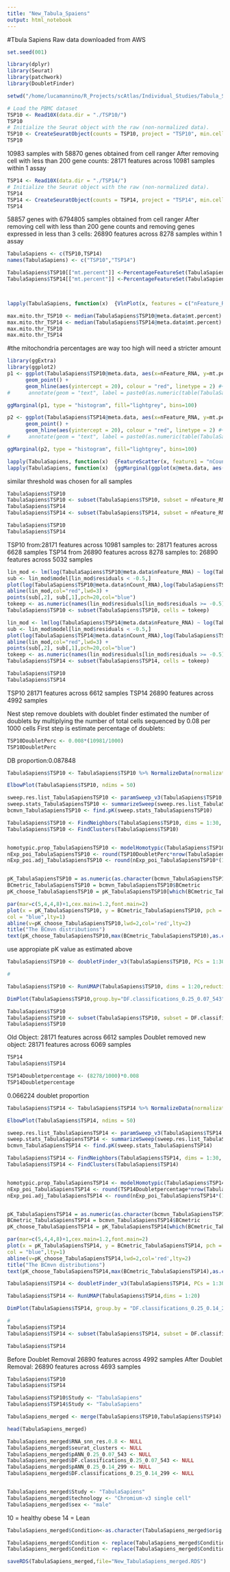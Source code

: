 ```yaml
---
title: "New_Tabula_Spaiens"
output: html_notebook
---
```




#Tbula Sapiens Raw data downloaded from AWS
```r
set.seed(001)
```

```r
library(dplyr)
library(Seurat)
library(patchwork)
library(DoubletFinder)
```
```r
setwd("/home/lucamannino/R_Projects/scAtlas/Individual_Studies/Tabula_Sapiens")
```

```r
# Load the PBMC dataset
TSP10 <- Read10X(data.dir = "./TSP10/")
TSP10
# Initialize the Seurat object with the raw (non-normalized data).
TSP10 <- CreateSeuratObject(counts = TSP10, project = "TSP10", min.cells = 3, min.features = 200)
TSP10
```
10983 samples with 58870 genes obtained from cell ranger
After removing cell with less than 200 gene counts:
28171 features across 10981 samples within 1 assay 



```r
TSP14 <- Read10X(data.dir = "./TSP14/")
# Initialize the Seurat object with the raw (non-normalized data).
TSP14
TSP14 <- CreateSeuratObject(counts = TSP14, project = "TSP14", min.cells = 3, min.features = 200)
TSP14
```
58857 genes with 6794805 samples obtained from cell ranger
After removing cell with less than 200 gene counts and removing genes expressed in less than 3 cells:
26890 features across 8278 samples within 1 assay 






```r
TabulaSapiens <- c(TSP10,TSP14)
names(TabulaSapiens) <- c("TSP10","TSP14")
```

```r

TabulaSapiens$TSP10[["mt.percent"]] <-PercentageFeatureSet(TabulaSapiens$TSP10, pattern = "^MT-")
TabulaSapiens$TSP14[["mt.percent"]] <-PercentageFeatureSet(TabulaSapiens$TSP14, pattern = "^MT-")




```
```r
lapply(TabulaSapiens, function(x)  {VlnPlot(x, features = c("nFeature_RNA", "nCount_RNA", "mt.percent"), ncol = 3)})
```


```r




max.mito.thr_TSP10 <- median(TabulaSapiens$TSP10@meta.data$mt.percent) + 4*mad(TabulaSapiens$TSP10@meta.data$mt.percent)
max.mito.thr_TSP14 <- median(TabulaSapiens$TSP14@meta.data$mt.percent) + 4*mad(TabulaSapiens$TSP14@meta.data$mt.percent)
max.mito.thr_TSP10
max.mito.thr_TSP14
```
#the mitochondria percentages are way too high will need a stricter amount


```r
library(ggExtra)
library(ggplot2)
p1 <- ggplot(TabulaSapiens$TSP10@meta.data, aes(x=nFeature_RNA, y=mt.percent)) +
      geom_point() +
      geom_hline(aes(yintercept = 20), colour = "red", linetype = 2) #+
#      annotate(geom = "text", label = paste0(as.numeric(table(TabulaSapiens$TSP10@meta.data$mt.percent > max.mito.thr_TSP10)))," cells removed\n",                                        as.numeric(table(TabulaSapiens$TSP10@meta.data$mt.percent > max.mito.thr_TSP10)," cells remain"), x = 6000, y = 0.1)

ggMarginal(p1, type = "histogram", fill="lightgrey", bins=100) 
```

```r
p2 <- ggplot(TabulaSapiens$TSP14@meta.data, aes(x=nFeature_RNA, y=mt.percent)) +
      geom_point() +
      geom_hline(aes(yintercept = 20), colour = "red", linetype = 2) #+
#      annotate(geom = "text", label = paste0(as.numeric(table(TabulaSapiens$TSP10@meta.data$mt.percent > max.mito.thr_TSP10)))," cells removed\n",                                        as.numeric(table(TabulaSapiens$TSP10@meta.data$mt.percent > max.mito.thr_TSP10)," cells remain"), x = 6000, y = 0.1)

ggMarginal(p2, type = "histogram", fill="lightgrey", bins=100) 
```


```r

lapply(TabulaSapiens, function(x)  {FeatureScatter(x, feature1 = "nCount_RNA", feature2 = "nFeature_RNA")})
lapply(TabulaSapiens, function(x)  {ggMarginal(ggplot(x@meta.data, aes(x=nFeature_RNA, y=nCount_RNA))+ geom_point() , type = "histogram", fill="lightgrey", bins=100)})
```
similar threshold was chosen for all samples

```r
TabulaSapiens$TSP10
TabulaSapiens$TSP10 <- subset(TabulaSapiens$TSP10, subset = nFeature_RNA < 7500 & mt.percent < 20  & nCount_RNA < 50000 )
TabulaSapiens$TSP14
TabulaSapiens$TSP14 <- subset(TabulaSapiens$TSP14, subset = nFeature_RNA < 7500 & mt.percent < 20  & nCount_RNA < 50000 )


```

```r
TabulaSapiens$TSP10
TabulaSapiens$TSP14


```

TSP10 from:28171 features across 10981 samples to: 28171 features across 6628 samples
TSP14 from 26890 features across 8278 samples to: 26890 features across 5032 samples






```r

lin_mod <- lm(log(TabulaSapiens$TSP10@meta.data$nFeature_RNA) ~ log(TabulaSapiens$TSP10@meta.data$nCount_RNA))
sub <- lin_mod$model[lin_mod$residuals < -0.5,]
plot(log(TabulaSapiens$TSP10@meta.data$nCount_RNA),log(TabulaSapiens$TSP10@meta.data$nFeature_RNA), xlab ="log(nCount_RNA)",ylab="log(nFeature_RNA)",pch=20,col="grey") +
abline(lin_mod,col="red",lwd=3) +
points(sub[,2], sub[,1],pch=20,col="blue")
tokeep <- as.numeric(names(lin_mod$residuals[lin_mod$residuals >= -0.5]))
TabulaSapiens$TSP10 <- subset(TabulaSapiens$TSP10, cells = tokeep)
```
```r
lin_mod <- lm(log(TabulaSapiens$TSP14@meta.data$nFeature_RNA) ~ log(TabulaSapiens$TSP14@meta.data$nCount_RNA))
sub <- lin_mod$model[lin_mod$residuals < -0.5,]
plot(log(TabulaSapiens$TSP14@meta.data$nCount_RNA),log(TabulaSapiens$TSP14@meta.data$nFeature_RNA), xlab ="log(nCount_RNA)",ylab="log(nFeature_RNA)",pch=20,col="grey") +
abline(lin_mod,col="red",lwd=3) +
points(sub[,2], sub[,1],pch=20,col="blue")
tokeep <- as.numeric(names(lin_mod$residuals[lin_mod$residuals >= -0.5]))
TabulaSapiens$TSP14 <- subset(TabulaSapiens$TSP14, cells = tokeep)
```


```r
TabulaSapiens$TSP10
TabulaSapiens$TSP14

```

TSP10 28171 features across 6612 samples
TSP14 26890 features across 4992 samples 




Nest step remove doublets with doublet finder
estimated the number of doublets by multiplying the number of total cells sequenced by 0.08 per 1000 cells
First step is estimate percentage of doublets:
```r
TSP10DoubletPerc <- 0.008*(10981/1000)
TSP10DoubletPerc
```
DB proportion:0.087848

```r
TabulaSapiens$TSP10 <- TabulaSapiens$TSP10 %>% NormalizeData(normalization.method = "LogNormalize", scale.factor = 10000) %>% FindVariableFeatures(selection.method = "vst", nfeatures = 2000) %>% ScaleData(vars.to.regress = c("nCount_RNA", "nFeature_RNA")) %>% RunPCA(npcs = 100)

ElbowPlot(TabulaSapiens$TSP10, ndims = 50)

sweep.res.list_TabulaSapiensTSP10 <- paramSweep_v3(TabulaSapiens$TSP10, PCs = 1:30, sct = FALSE)
sweep.stats_TabulaSapiensTSP10 <- summarizeSweep(sweep.res.list_TabulaSapiensTSP10, GT = FALSE)
bcmvn_TabulaSapiensTSP10 <- find.pK(sweep.stats_TabulaSapiensTSP10)

TabulaSapiens$TSP10 <- FindNeighbors(TabulaSapiens$TSP10, dims = 1:30, reduction = "pca", features = VariableFeatures(TabulaSapiens$TSP10))
TabulaSapiens$TSP10 <- FindClusters(TabulaSapiens$TSP10)


homotypic.prop_TabulaSapiensTSP10 <- modelHomotypic(TabulaSapiens$TSP10@meta.data$seurat_clusters)   
nExp_poi_TabulaSapiensTSP10 <- round(TSP10DoubletPerc*nrow(TabulaSapiens$TSP10@meta.data))
nExp_poi.adj_TabulaSapiensTSP10 <- round(nExp_poi_TabulaSapiensTSP10*(1-homotypic.prop_TabulaSapiensTSP10))


pK_TabulaSapiensTSP10 = as.numeric(as.character(bcmvn_TabulaSapiensTSP10$pK))
BCmetric_TabulaSapiensTSP10 = bcmvn_TabulaSapiensTSP10$BCmetric
pK_choose_TabulaSapiensTSP10 = pK_TabulaSapiensTSP10[which(BCmetric_TabulaSapiensTSP10 %in% max(BCmetric_TabulaSapiensTSP10))]

par(mar=c(5,4,4,8)+1,cex.main=1.2,font.main=2)
plot(x = pK_TabulaSapiensTSP10, y = BCmetric_TabulaSapiensTSP10, pch = 16,type="b",
col = "blue",lty=1)
abline(v=pK_choose_TabulaSapiensTSP10,lwd=2,col='red',lty=2)
title("The BCmvn distributions")
text(pK_choose_TabulaSapiensTSP10,max(BCmetric_TabulaSapiensTSP10),as.character(pK_choose_TabulaSapiensTSP10),pos = 4,col = "red")
```

use appropiate pK value as estimated above
```r
TabulaSapiens$TSP10 <- doubletFinder_v3(TabulaSapiens$TSP10, PCs = 1:30, pN = 0.25, pK = pK_choose_TabulaSapiensTSP10, nExp = nExp_poi.adj_TabulaSapiensTSP10, reuse.pANN = FALSE, sct = FALSE)

#
```
```r
TabulaSapiens$TSP10 <- RunUMAP(TabulaSapiens$TSP10, dims = 1:20,reduction = "pca", verbose = FALSE)
```

```r
DimPlot(TabulaSapiens$TSP10,group.by="DF.classifications_0.25_0.07_543")
```




```r
TabulaSapiens$TSP10
TabulaSapiens$TSP10 <- subset(TabulaSapiens$TSP10, subset = DF.classifications_0.25_0.07_543 == "Singlet")
TabulaSapiens$TSP10 
```
Old Object:
28171 features across 6612 samples
Doublet removed new object:
28171 features across 6069 samples

```r
TSP14
TabulaSapiens$TSP14
```

```r
TSP14Doubletpercentage <- (8278/1000)*0.008
TSP14Doubletpercentage
```
0.066224 doublet proportion
```r
TabulaSapiens$TSP14 <- TabulaSapiens$TSP14 %>% NormalizeData(normalization.method = "LogNormalize", scale.factor = 10000) %>% FindVariableFeatures(selection.method = "vst", nfeatures = 2000) %>% ScaleData(vars.to.regress = c("nCount_RNA", "nFeature_RNA")) %>% RunPCA(npcs = 100)

ElbowPlot(TabulaSapiens$TSP14, ndims = 50)

sweep.res.list_TabulaSapiensTSP14 <- paramSweep_v3(TabulaSapiens$TSP14, PCs = 1:30, sct = FALSE)
sweep.stats_TabulaSapiensTSP14 <- summarizeSweep(sweep.res.list_TabulaSapiensTSP14, GT = FALSE)
bcmvn_TabulaSapiensTSP14 <- find.pK(sweep.stats_TabulaSapiensTSP14)

TabulaSapiens$TSP14 <- FindNeighbors(TabulaSapiens$TSP14, dims = 1:30, reduction = "pca", features = VariableFeatures(TabulaSapiens$TSP14))
TabulaSapiens$TSP14 <- FindClusters(TabulaSapiens$TSP14)


homotypic.prop_TabulaSapiensTSP14 <- modelHomotypic(TabulaSapiens$TSP14@meta.data$seurat_clusters)   
nExp_poi_TabulaSapiensTSP14 <- round(TSP14Doubletpercentage*nrow(TabulaSapiens$TSP14@meta.data))
nExp_poi.adj_TabulaSapiensTSP14 <- round(nExp_poi_TabulaSapiensTSP14*(1-homotypic.prop_TabulaSapiensTSP14))


pK_TabulaSapiensTSP14 = as.numeric(as.character(bcmvn_TabulaSapiensTSP14$pK))
BCmetric_TabulaSapiensTSP14 = bcmvn_TabulaSapiensTSP14$BCmetric
pK_choose_TabulaSapiensTSP14 = pK_TabulaSapiensTSP14[which(BCmetric_TabulaSapiensTSP14 %in% max(BCmetric_TabulaSapiensTSP14))]

par(mar=c(5,4,4,8)+1,cex.main=1.2,font.main=2)
plot(x = pK_TabulaSapiensTSP14, y = BCmetric_TabulaSapiensTSP14, pch = 16,type="b",
col = "blue",lty=1)
abline(v=pK_choose_TabulaSapiensTSP14,lwd=2,col='red',lty=2)
title("The BCmvn distributions")
text(pK_choose_TabulaSapiensTSP14,max(BCmetric_TabulaSapiensTSP14),as.character(pK_choose_TabulaSapiensTSP14),pos = 4,col = "red")

TabulaSapiens$TSP14 <- doubletFinder_v3(TabulaSapiens$TSP14, PCs = 1:30, pN = 0.25, pK = pK_choose_TabulaSapiensTSP14, nExp = nExp_poi.adj_TabulaSapiensTSP14, reuse.pANN = FALSE, sct = FALSE)
```
```r
TabulaSapiens$TSP14 <- RunUMAP(TabulaSapiens$TSP14,dims = 1:20)
```


```r
DimPlot(TabulaSapiens$TSP14, group.by = "DF.classifications_0.25_0.14_299")
```


```r
#
TabulaSapiens$TSP14
TabulaSapiens$TSP14 <- subset(TabulaSapiens$TSP14, subset = DF.classifications_0.25_0.14_299 == "Singlet")

TabulaSapiens$TSP14
```

Before Doublet Removal
26890 features across 4992 samples
After Doublet Removal:
26890 features across 4693 samples


```r
TabulaSapiens$TSP10
TabulaSapiens$TSP14
```



```r
TabulaSapiens$TSP10$Study <- "TabulaSapiens"
TabulaSapiens$TSP14$Study <- "TabulaSapiens"

```
```r
TabulaSapiens_merged <- merge(TabulaSapiens$TSP10,TabulaSapiens$TSP14)
```

```r
head(TabulaSapiens_merged)
```


```r
TabulaSapiens_merged$RNA_snn_res.0.8 <- NULL
TabulaSapiens_merged$seurat_clusters <- NULL
TabulaSapiens_merged$pANN_0.25_0.07_543 <- NULL
TabulaSapiens_merged$DF.classifications_0.25_0.07_543 <- NULL
TabulaSapiens_merged$pANN_0.25_0.14_299 <- NULL
TabulaSapiens_merged$DF.classifications_0.25_0.14_299 <- NULL


TabulaSapiens_merged$Study <- "TabulaSapiens"
TabulaSapiens_merged$technology <- "Chromium-v3 single cell"
TabulaSapiens_merged$sex <- "male"
```

10 = healthy obese
14 = Lean
```r
TabulaSapiens_merged$Condition<-as.character(TabulaSapiens_merged$orig.ident)

TabulaSapiens_merged$Condition <- replace(TabulaSapiens_merged$Condition, TabulaSapiens_merged$Condition %in% "TSP10", "Healthy Obese")
TabulaSapiens_merged$Condition <- replace(TabulaSapiens_merged$Condition, TabulaSapiens_merged$Condition %in% "TSP14", "Lean")
```


```r
saveRDS(TabulaSapiens_merged,file="New_TabulaSapiens_merged.RDS")
```



